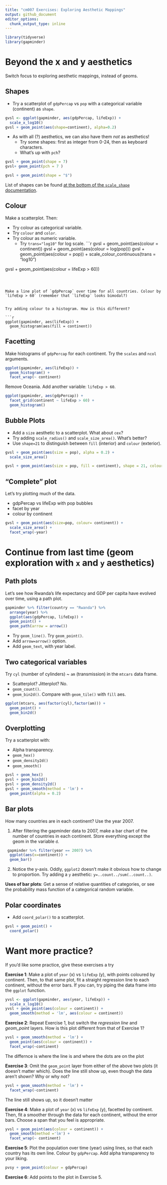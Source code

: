 ```yaml
---
title: "cm007 Exercises: Exploring Aesthetic Mappings"
output: github_document
editor_options: 
  chunk_output_type: inline
---
```



```r
library(tidyverse)
library(gapminder)
```


# Beyond the x and y aesthetics

Switch focus to exploring aesthetic mappings, instead of geoms. 

## Shapes

- Try a scatterplot of `gdpPercap` vs `pop` with a categorical variable (continent) as `shape`.

```r
gvsl <- ggplot(gapminder, aes(gdpPercap, lifeExp)) +
  scale_x_log10()
gvsl + geom_point(aes(shape=continent), alpha=0.2)
```

- As with all (?) aesthetics, we can also have them _not_ as aesthetics!
    - Try some shapes: first as integer from 0-24, then as keyboard characters.
    - What's up with `pch`?
    
```r
gvsl + geom_point(shape = 7)
gvsl+ geom_point(pch = 7 )

gvsl + geom_point(shape = "$")
```
    

List of shapes can be found [at the bottom of the `scale_shape` documentation](https://ggplot2.tidyverse.org/reference/scale_shape.html).

## Colour

Make a scatterplot. Then:

- Try colour as categorical variable.
- Try `colour` and `color`. 
- Try colour as numeric variable.
    - Try `trans="log10"` for log scale.
```r
gvsl + geom_point(aes(colour = continent))
gvsl + geom_point(aes(colour = log(pop)))
gvsl + geom_point(aes(colour = pop)) +
  scale_colour_continuous(trans = "log10")

gvsl + geom_point(aes(colour = lifeExp > 60))
```



Make a line plot of `gdpPercap` over time for all countries. Colour by `lifeExp > 60` (remember that `lifeExp` looks bimodal?)


Try adding colour to a histogram. How is this different?

```r
ggplot(gapminder, aes(lifeExp)) + 
  geom_histogram(aes(fill = continent))
```

## Facetting

Make histograms of `gdpPercap` for each continent. Try the `scales` and `ncol` arguments. 

```r
ggplot(gapminder, aes(lifeExp)) + 
  geom_histogram() + 
  facet_wrap(~ continent)
```


Remove Oceania. Add another variable: `lifeExp > 60`. 

```r
ggplot(gapminder, aes(gdpPercap)) + 
  facet_grid(continent ~ lifeExp > 60) + 
  geom_histogram()
```


## Bubble Plots

- Add a `size` aesthetic to a scatterplot. What about `cex`?
- Try adding `scale_radius()` and `scale_size_area()`. What's better?
- Use `shape=21` to distinguish between `fill` (interior) and `colour` (exterior).

```r
gvsl + geom_point(aes(size = pop), alpha = 0.2) +
  scale_size_area()

gvsl + geom_point(aes(size = pop, fill = continent), shape = 21, colour = "black", alpha = 0.2)

```

## "Complete" plot

Let's try plotting much of the data.

- gdpPercap vs lifeExp with pop bubbles
- facet by year
- colour by continent

```r
gvsl + geom_point(aes(size=pop, colour= continent)) + 
  scale_size_area() + 
  facet_wrap(~year)
```



# Continue from last time (geom exploration with `x` and `y` aesthetics)

## Path plots


Let's see how Rwanda's life expectancy and GDP per capita have evolved over time, using a path plot.

```r
gapminder %>% filter(country == "Rwanda") %>% 
  arrange(year) %>% 
  ggplot(aes(gdpPercap, lifeExp)) +
  geom_point() + 
  geom_path(arrow = arrow())
```

- Try `geom_line()`. Try `geom_point()`.
- Add `arrow=arrow()` option.
- Add `geom_text`, with year label. 


## Two categorical variables

Try `cyl` (number of cylinders) ~ `am` (transmission) in the `mtcars` data frame.

- Scatterplot? Jitterplot? No.
- `geom_count()`.
- `geom_bin2d()`. Compare with `geom_tile()` with `fill` aes.

```r
ggplot(mtcars, aes(factor(cyl),factor(am))) + 
  geom_point() +
  geom_bin2d()

```


## Overplotting

Try a scatterplot with:

- Alpha transparency.
- `geom_hex()`
- `geom_density2d()`
- `geom_smooth()`

```r
gvsl + geom_hex()
gvsl + geom_bin2d()
gvsl + geom_density2d()
gvsl + geom_smooth(method = 'lm') + 
  geom_point(alpha = 0.2)
```



## Bar plots

How many countries are in each continent? Use the year 2007.

1. After filtering the gapminder data to 2007, make a bar chart of the number of countries in each continent. Store everything except the geom in the variable `d`.


```r
 gapminder %>% filter(year == 2007) %>% 
  ggplot(aes(x=continent)) + 
  geom_bar()
```


2. Notice the y-axis. Oddly, `ggplot2` doesn't make it obvious how to change to proportion. Try adding a `y` aesthetic: `y=..count../sum(..count..)`.



__Uses of bar plots__: Get a sense of relative quantities of categories, or see the probability mass function of a categorical random variable.



## Polar coordinates

- Add `coord_polar()` to a scatterplot.
```r
gvsl + geom_point() +
  coord_polar()
```


# Want more practice?

If you'd like some practice, give these exercises a try

__Exercise 1__: Make a plot of `year` (x) vs `lifeExp` (y), with points coloured by continent. Then, to that same plot, fit a straight regression line to each continent, without the error bars. If you can, try piping the data frame into the `ggplot` function.
```r
yvsl <- ggplot(gapminder, aes(year, lifeExp)) + 
  scale_x_log10()
yvsl + geom_point(aes(colour = continent)) +
  geom_smooth(method = 'lm', aes(colour = continent))
```


__Exercise 2__: Repeat Exercise 1, but switch the _regression line_ and _geom\_point_ layers. How is this plot different from that of Exercise 1?
```r
yvsl + geom_smooth(method = 'lm') + 
  geom_point(aes(colour = continent)) +
  facet_wrap(~continent)
```
The differnce is where the line is and where the dots are on the plot

__Exercise 3__: Omit the `geom_point` layer from either of the above two plots (it doesn't matter which). Does the line still show up, even though the data aren't shown? Why or why not?

```r
yvsl + geom_smooth(method = 'lm') + 
  facet_wrap(~continent)
```
The line still shows up, so it doesn't matter

__Exercise 4__: Make a plot of `year` (x) vs `lifeExp` (y), facetted by continent. Then, fit a smoother through the data for each continent, without the error bars. Choose a span that you feel is appropriate.
```r
yvsl + geom_point(aes(colour = continent)) + 
  geom_smooth(method ='lm') +
  facet_wrap(~ continent)
```


__Exercise 5__: Plot the population over time (year) using lines, so that each country has its own line. Colour by `gdpPercap`. Add alpha transparency to your liking. 

```r
pvsy + geom_point(colour = gdpPercap)
```


__Exercise 6__: Add points to the plot in Exercise 5.